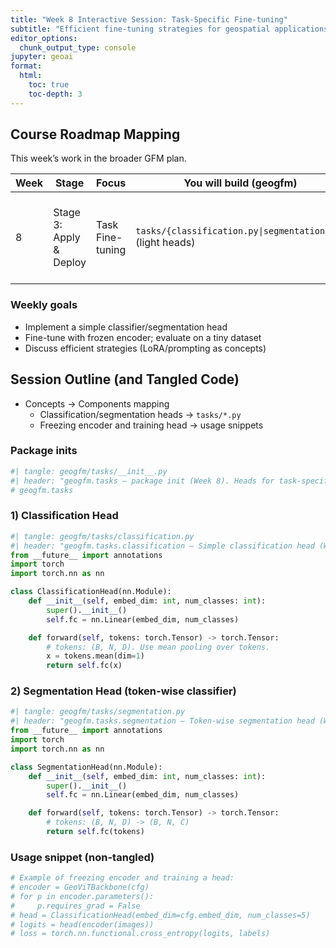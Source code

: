 ```yaml
---
title: "Week 8 Interactive Session: Task-Specific Fine-tuning"
subtitle: "Efficient fine-tuning strategies for geospatial applications"
editor_options: 
  chunk_output_type: console
jupyter: geoai
format:
  html:
    toc: true
    toc-depth: 3
---
```


## Course Roadmap Mapping

This week’s work in the broader GFM plan.

| Week | Stage | Focus | You will build (geogfm) | Library tools | Outcome |
|------|-------|-------|--------------------------|---------------|---------|
| 8 | Stage 3: Apply & Deploy | Task Fine-tuning | `tasks/{classification.py|segmentation.py}` (light heads) | `torch.nn.CrossEntropyLoss`; timm optional | Head swap on frozen encoder; small dataset demo |

### Weekly goals
- Implement a simple classifier/segmentation head
- Fine-tune with frozen encoder; evaluate on a tiny dataset
- Discuss efficient strategies (LoRA/prompting as concepts)

## Session Outline (and Tangled Code)

- Concepts → Components mapping
  - Classification/segmentation heads → `tasks/*.py`
  - Freezing encoder and training head → usage snippets

### Package inits

```python
#| tangle: geogfm/tasks/__init__.py
#| header: "geogfm.tasks — package init (Week 8). Heads for task-specific fine-tuning."
# geogfm.tasks
```

### 1) Classification Head

```python
#| tangle: geogfm/tasks/classification.py
#| header: "geogfm.tasks.classification — Simple classification head (Week 8)."
from __future__ import annotations
import torch
import torch.nn as nn

class ClassificationHead(nn.Module):
    def __init__(self, embed_dim: int, num_classes: int):
        super().__init__()
        self.fc = nn.Linear(embed_dim, num_classes)

    def forward(self, tokens: torch.Tensor) -> torch.Tensor:
        # tokens: (B, N, D). Use mean pooling over tokens.
        x = tokens.mean(dim=1)
        return self.fc(x)
```

### 2) Segmentation Head (token-wise classifier)

```python
#| tangle: geogfm/tasks/segmentation.py
#| header: "geogfm.tasks.segmentation — Token-wise segmentation head (Week 8)."
from __future__ import annotations
import torch
import torch.nn as nn

class SegmentationHead(nn.Module):
    def __init__(self, embed_dim: int, num_classes: int):
        super().__init__()
        self.fc = nn.Linear(embed_dim, num_classes)

    def forward(self, tokens: torch.Tensor) -> torch.Tensor:
        # tokens: (B, N, D) -> (B, N, C)
        return self.fc(tokens)
```

### Usage snippet (non-tangled)

```python
# Example of freezing encoder and training a head:
# encoder = GeoViTBackbone(cfg)
# for p in encoder.parameters():
#     p.requires_grad = False
# head = ClassificationHead(embed_dim=cfg.embed_dim, num_classes=5)
# logits = head(encoder(images))
# loss = torch.nn.functional.cross_entropy(logits, labels)
```
